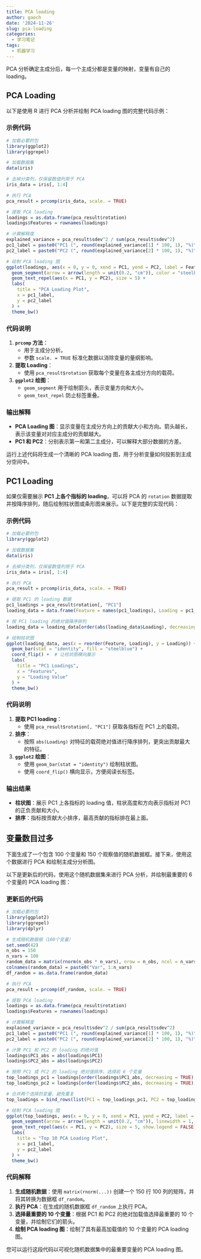```yaml
---
title: PCA loading
author: gaoch
date: '2024-11-26'
slug: pca-loading
categories:
  - 学习笔记
tags:
  - 机器学习
---
```


PCA 分析确定主成分后，每一个主成分都是变量的映射，变量有自己的 loading。

## PCA Loading

以下是使用 R 进行 PCA 分析并绘制 PCA loading 图的完整代码示例：

### 示例代码

```r
# 加载必要的包
library(ggplot2)
library(ggrepel)

# 加载数据集
data(iris)

# 去掉分类列，仅保留数值列用于 PCA
iris_data = iris[, 1:4]

# 执行 PCA
pca_result = prcomp(iris_data, scale. = TRUE)

# 提取 PCA loading
loadings = as.data.frame(pca_result$rotation)
loadings$Features = rownames(loadings)

# 计算解释度
explained_variance = pca_result$sdev^2 / sum(pca_result$sdev^2)
pc1_label = paste0("PC1 (", round(explained_variance[1] * 100, 1), "%)")
pc2_label = paste0("PC2 (", round(explained_variance[2] * 100, 1), "%)")

# 绘制 PCA loading 图
ggplot(loadings, aes(x = 0, y = 0, xend = PC1, yend = PC2, label = Features)) +
  geom_segment(arrow = arrow(length = unit(0.2, "cm")), color = "steelblue", linewidth = 1) +
  geom_text_repel(aes(x = PC1, y = PC2), size = 5) +
  labs(
    title = "PCA Loading Plot",
    x = pc1_label,
    y = pc2_label
  ) +
  theme_bw()

```

### 代码说明

1. **`prcomp` 方法**：
   - 用于主成分分析。
   - 参数 `scale. = TRUE` 标准化数据以消除变量的量纲影响。

2. **提取 Loading**：
   - 使用 `pca_result$rotation` 获取每个变量在各主成分方向的载荷。

3. **`ggplot2` 绘图**：
   - `geom_segment` 用于绘制箭头，表示变量方向和大小。
   - `geom_text_repel` 防止标签重叠。

### 输出解释

- **PCA Loading 图**：显示变量在主成分方向上的贡献大小和方向。箭头越长，表示该变量对对应主成分的贡献越大。
- **PC1 和 PC2**：分别表示第一和第二主成分，可以解释大部分数据的方差。

运行上述代码将生成一个清晰的 PCA loading 图，用于分析变量如何投影到主成分空间中。

## PC1 Loading

如果仅需要展示 **PC1 上各个指标的 loading**，可以将 PCA 的 `rotation` 数据提取并按降序排列，随后绘制柱状图或条形图来展示。以下是完整的实现代码：

### 示例代码

```r
# 加载必要的包
library(ggplot2)

# 加载数据集
data(iris)

# 去掉分类列，仅保留数值列用于 PCA
iris_data = iris[, 1:4]

# 执行 PCA
pca_result = prcomp(iris_data, scale. = TRUE)

# 提取 PC1 的 loading 数据
pc1_loadings = pca_result$rotation[, "PC1"]
loading_data = data.frame(Feature = names(pc1_loadings), Loading = pc1_loadings)

# 按 PC1 loading 的绝对值降序排列
loading_data = loading_data[order(abs(loading_data$Loading), decreasing = TRUE), ]

# 绘制柱状图
ggplot(loading_data, aes(x = reorder(Feature, Loading), y = Loading)) +
  geom_bar(stat = "identity", fill = "steelblue") +
  coord_flip() +  # 让柱状图横向展示
  labs(
    title = "PC1 Loadings",
    x = "Features",
    y = "Loading Value"
  ) +
  theme_bw()
```

### 代码说明

1. **提取 PC1 loading**：
   - 使用 `pca_result$rotation[, "PC1"]` 获取各指标在 PC1 上的载荷。

2. **排序**：
   - 按照 `abs(Loading)` 对特征的载荷绝对值进行降序排列，更突出贡献最大的特征。

3. **`ggplot2` 绘图**：
   - 使用 `geom_bar(stat = "identity")` 绘制柱状图。
   - 使用 `coord_flip()` 横向显示，方便阅读长标签。

### 输出结果

- **柱状图**：展示 PC1 上各指标的 loading 值，柱状高度和方向表示指标对 PC1 的正负贡献和大小。
- **排序**：指标按贡献大小排序，最高贡献的指标排在最上面。


## 变量数目过多

下面生成了一个包含 100 个变量和 150 个观察值的随机数据框。接下来，使用这个数据进行 PCA 和绘制主成分分析图。

以下是更新后的代码，使用这个随机数据集来进行 PCA 分析，并绘制最重要的 6 个变量的 PCA loading 图：

### 更新后的代码

```r
# 加载必要的包
library(ggplot2)
library(ggrepel)
library(dplyr)

# 生成随机数据框（100个变量）
set.seed(42)
n_obs = 150
n_vars = 100
random_data = matrix(rnorm(n_obs * n_vars), nrow = n_obs, ncol = n_vars)
colnames(random_data) = paste0("Var", 1:n_vars)
df_random = as.data.frame(random_data)

# 执行 PCA
pca_result = prcomp(df_random, scale. = TRUE)

# 提取 PCA loading
loadings = as.data.frame(pca_result$rotation)
loadings$Features = rownames(loadings)

# 计算解释度
explained_variance = pca_result$sdev^2 / sum(pca_result$sdev^2)
pc1_label = paste0("PC1 (", round(explained_variance[1] * 100, 1), "%)")
pc2_label = paste0("PC2 (", round(explained_variance[2] * 100, 1), "%)")

# 计算 PC1 和 PC2 的 loading 的绝对值
loadings$PC1_abs = abs(loadings$PC1)
loadings$PC2_abs = abs(loadings$PC2)

# 按照 PC1 或 PC2 的 loading 绝对值排序，选择前 6 个变量
top_loadings_pc1 = loadings[order(loadings$PC1_abs, decreasing = TRUE), ][1:10, ]
top_loadings_pc2 = loadings[order(loadings$PC2_abs, decreasing = TRUE), ][1:10, ]

# 合并两个选择的变量，避免重复
top_loadings = bind_rows(list(PC1 = top_loadings_pc1, PC2 = top_loadings_pc2), .id = "id")

# 绘制 PCA loading 图
ggplot(top_loadings, aes(x = 0, y = 0, xend = PC1, yend = PC2, label = Features, color = id)) +
  geom_segment(arrow = arrow(length = unit(0.2, "cm")), linewidth = 1, alpha = 1/2) +
  geom_text_repel(aes(x = PC1, y = PC2), size = 5, show.legend = FALSE) +
  labs(
    title = "Top 10 PCA Loading Plot",
    x = pc1_label,
    y = pc2_label
  ) +
  theme_bw()
```

### 代码解释

1. **生成随机数据**：使用 `matrix(rnorm(...))` 创建一个 150 行 100 列的矩阵，并将其转换为数据框 `df_random`。
2. **执行 PCA**：在生成的随机数据框 `df_random` 上执行 PCA。
3. **选择最重要的 10 个变量**：根据 PC1 和 PC2 的绝对加载值选择最重要的 10 个变量，并绘制它们的箭头。
4. **绘制 PCA loading 图**：绘制了具有最高加载值的 10 个变量的 PCA loading 图。

您可以运行这段代码以可视化随机数据集中的最重要变量的 PCA loading 图。